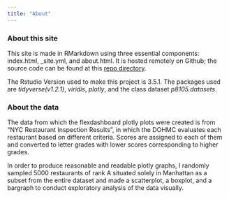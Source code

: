 ```yaml
---
title: "About"
---
```


### About this site

This site is made in RMarkdown using three essential components: index.html, _site.yml, and about.html. It is hosted remotely on Github; the source code can be found at this [repo directory](https://github.com/owen633/owen633.github.io).

The Rstudio Version used to make this project is 3.5.1. The packages used are *tidyverse(v1.2.1)*, *viridis*, *plotly*, and the class dataset *p8105.datasets*.

### About the data

The data from which the flexdashboard plotly plots were created is from "NYC Restaurant Inspection Results", in which the DOHMC evaluates each restaurant based on different criteria. Scores are assigned to each of them and converted to letter grades with lower scores corresponding to higher grades.

In order to produce reasonable and readable plotly graphs, I randomly sampled 5000 restaurants of rank A situated solely in Manhattan as a subset from the entire dataset and made a scatterplot, a boxplot, and a bargraph to conduct exploratory analysis of the data visually.